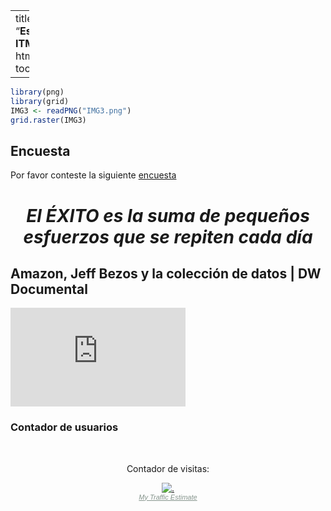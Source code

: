 
---
title: "**Estadística ITM**"
output:
  html_document:
    toc_float: false
   
---

```r
library(png)
library(grid)
IMG3 <- readPNG("IMG3.png")
grid.raster(IMG3)
```




## **Encuesta**

Por favor conteste la siguiente [encuesta](https://docs.google.com/forms/d/e/1FAIpQLSe-lyIiDmro19r9E5ubNdNJNc9J4k_XLTJOaY8dAjCo1P6khg/viewform?vc=0&c=0&w=1)






<center> <h1> *El ÉXITO es la suma de pequeños esfuerzos que se repiten cada día* </h1> </center> 

## **Amazon, Jeff Bezos y la colección de datos | DW Documental**

<iframe width="280" height="158" src="https://www.youtube.com/embed/UzGemfwaTT8" frameborder="0" allow="accelerometer; autoplay; encrypted-media; gyroscope; picture-in-picture" allowfullscreen></iframe>




### **Contador de usuarios**

<br/>
<center> 
Contador de visitas:


<!-- hitwebcounter Code START -->
<a href="http://www.hitwebcounter.com" target="_blank">
<img src="http://hitwebcounter.com/counter/counter.php?page=7030015&style=0005&nbdigits=5&type=ip&initCount=0" title="." Alt="."   border="0" >
</a>                                        <br/>
                                        <!-- hitwebcounter.com --><a href="http://www.hitwebcounter.com" title="My Traffic Estimate" 
                                        target="_blank" style="font-family: Geneva, Arial, Helvetica; 
                                        font-size: 11px; color: #85948C; text-decoration: underline ;"><em>My Traffic Estimate                                        </em>
                                        </a>   
                            